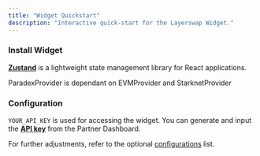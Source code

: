 ```yaml
---
title: "Widget Quickstart"
description: "Interactive quick-start for the Layerswap Widget."
---
```



### Install Widget

<QuickstartEmbed />

[**Zustand**](https://zustand.docs.pmnd.rs/getting-started/introduction) is a lightweight state management library for React applications.

<Note>ParadexProvider is dependant on EVMProvider and StarknetProvider</Note>

### Configuration

`YOUR_API_KEY` is used for accessing the widget. You can generate and input the [**API key**](/api-reference/api-keys) from the Partner Dashboard.

For further adjustments, refer to the optional [configurations](/integration/UI/Configurations) list.